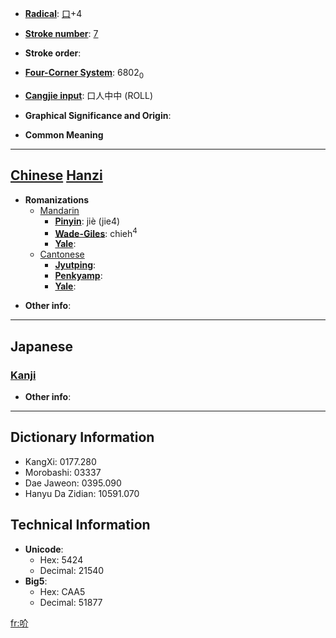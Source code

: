 * '''[[Wiktionary:Chinese radical index| Radical]]''': [[Wiktionary:Chinese radical index 口|口]]+4

* '''[[Wiktionary:Chinese total strokes index|Stroke number]]''': [[Wiktionary:Chinese total strokes index 7|7]]

* '''Stroke order''': 

* '''[[Wiktionary:Chinese four corner index|Four-Corner System]]''': 6802<sub>0</sub>

* '''[[Wiktionary:Chinese Cangjie index|Cangjie input]]''': 口人中中 (ROLL)

* '''Graphical Significance and Origin''': 

* '''Common Meaning'''

----

== [[Chinese]] [[Hanzi]] ==

* '''Romanizations'''
** [[Mandarin]]
*** '''[[Pinyin]]''': jiè (jie4)
*** '''[[Wade-Giles]]''': chieh<sup>4</sup>
*** '''[[Yale]]''': 
**[[Cantonese]]
***'''[[Jyutping]]''':
***'''[[Penkyamp]]''': 
***'''[[Yale]]''': 

* '''Other info''': 

----

==Japanese==
===[[Kanji]]===
{{kanji|on readings=[[かい]] (kai), [[け]] (ke), [[か]] (ka)|kun readings=[[こえ]] (koe)}}

* '''Other info''':  

----

== Dictionary Information ==

* KangXi: 0177.280
* Morobashi: 03337
* Dae Jaweon: 0395.090
* Hanyu Da Zidian: 10591.070

== Technical Information ==

* '''Unicode''':
** Hex: 5424
** Decimal: 21540
* '''Big5''':
** Hex: CAA5
** Decimal: 51877

[[fr:吤]]